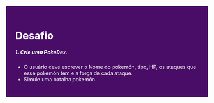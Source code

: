 <div style="width: 100%; background-color: #4A0D67; padding: 5%; color: #FFF; margin: 0;" >

<h1 style="color: #FFF">Desafio</h1>

<h5 style="color: #FFF">1. Crie uma PokeDex.</h5>

- O usuário deve escrever o Nome do pokemón, tipo, HP, os ataques que esse pokemón tem e a força de cada ataque.
- Simule uma batalha pokemón.

</div>
